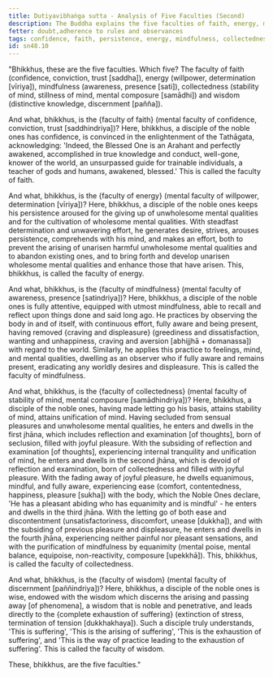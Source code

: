 ```yaml
---
title: Dutiyavibhaṅga sutta - Analysis of Five Faculties (Second)
description: The Buddha explains the five faculties of faith, energy, mindfulness, collectedness, and wisdom.
fetter: doubt,adherence to rules and observances
tags: confidence, faith, persistence, energy, mindfulness, collectedness, wisdom, faculties, sn, sn45-56, sn48
id: sn48.10
---
```


"Bhikkhus, these are the five faculties. Which five? The faculty of faith (confidence, conviction, trust [saddha]), energy (willpower, determination [vīriya]), mindfulness (awareness, presence [sati]), collectedness (stability of mind, stillness of mind, mental composure [samādhi]) and wisdom (distinctive knowledge, discernment [pañña]).

And what, bhikkhus, is the \{faculty of faith} (mental faculty of confidence, conviction, trust [saddhindriya])? Here, bhikkhus, a disciple of the noble ones has confidence, is convinced in the enlightenment of the Tathāgata, acknowledging: 'Indeed, the Blessed One is an Arahant and perfectly awakened, accomplished in true knowledge and conduct, well-gone, knower of the world, an unsurpassed guide for trainable individuals, a teacher of gods and humans, awakened, blessed.' This is called the faculty of faith.

And what, bhikkhus, is the \{faculty of energy} (mental faculty of willpower, determination [vīriya])? Here, bhikkhus, a disciple of the noble ones keeps his persistence aroused for the giving up of unwholesome mental qualities and for the cultivation of wholesome mental qualities. With steadfast determination and unwavering effort, he generates desire, strives, arouses persistence, comprehends with his mind, and makes an effort, both to prevent the arising of unarisen harmful unwholesome mental qualities and to abandon existing ones, and to bring forth and develop unarisen wholesome mental qualities and enhance those that have arisen. This, bhikkhus, is called the faculty of energy.

And what, bhikkhus, is the \{faculty of mindfulness} (mental faculty of awareness, presence [satindriya])? Here, bhikkhus, a disciple of the noble ones is fully attentive, equipped with utmost mindfulness, able to recall and reflect upon things done and said long ago. He practices by observing the body in and of itself, with continuous effort, fully aware and being present, having removed \{craving and displeasure} (greediness and dissatisfaction, wanting and unhappiness, craving and aversion [abhijjhā + domanassa]) with regard to the world. Similarly, he applies this practice to feelings, mind, and mental qualities, dwelling as an observer who if fully aware and remains present, eradicating any worldly desires and displeasure. This is called the faculty of mindfulness.

And what, bhikkhus, is the \{faculty of collectedness} (mental faculty of stability of mind, mental composure [samādhindriya])? Here, bhikkhus, a disciple of the noble ones, having made letting go his basis, attains stability of mind, attains unification of mind. Having secluded from sensual pleasures and unwholesome mental qualities, he enters and dwells in the first jhāna, which includes reflection and examination [of thoughts], born of seclusion, filled with joyful pleasure. With the subsiding of reflection and examination [of thoughts], experiencing internal tranquility and unification of mind, he enters and dwells in the second jhāna, which is devoid of reflection and examination, born of collectedness and filled with joyful pleasure. With the fading away of joyful pleasure, he dwells equanimous, mindful, and fully aware, experiencing ease (comfort, contentedness, happiness, pleasure [sukha]) with the body, which the Noble Ones declare, 'He has a pleasant abiding who has equanimity and is mindful' - he enters and dwells in the third jhāna. With the letting go of both ease and discontentment (unsatisfactoriness, discomfort, unease [dukkha]), and with the subsiding of previous pleasure and displeasure, he enters and dwells in the fourth jhāna, experiencing neither painful nor pleasant sensations, and with the purification of mindfulness by equanimity (mental poise, mental balance, equipoise, non-reactivity, composure [upekkhā]). This, bhikkhus, is called the faculty of collectedness.

And what, bhikkhus, is the \{faculty of wisdom} (mental faculty of discernment [paññindriya])? Here, bhikkhus, a disciple of the noble ones is wise, endowed with the wisdom which discerns the arising and passing away [of phenomena], a wisdom that is noble and penetrative, and leads directly to the \{complete exhaustion of suffering} (extinction of stress, termination of tension [dukkhakhaya]). Such a disciple truly understands, 'This is suffering', 'This is the arising of suffering', 'This is the exhaustion of suffering', and 'This is the way of practice leading to the exhaustion of suffering'. This is called the faculty of wisdom.

These, bhikkhus, are the five faculties."